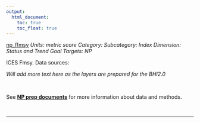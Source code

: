 ```yaml
---
output:
  html_document:
    toc: true
    toc_float: true
---
```


[np_ffmsy](https://github.com/OHI-Science/bhi/blob/master/baltic/layers/np_ffmsy_bhi2015.csv)
*Units: metric score*
*Category:*
*Subcategory:*
*Index Dimension: Status and Trend*
*Goal Targets: NP*

ICES  Fmsy.  Data sources:

*Will add more text here as the layers are prepared for the BHI2.0*

<br>

See [**NP prep documents**](https://github.com/OHI-Science/bhi-1.0-archive/blob/draft/baltic2015/prep/NP/np_prep.md) for more information about data and methods.

<br>

--- 
